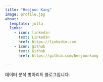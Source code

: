 ```yaml
---
title: "Heejoon Kang"
image: profile.jpg
about:
  template: jolla
  links:
    - icon: linkedin
      text: LinkedIn
      href: https://linkedin.com
    - icon: github
      text: Github
      href: https://github.com/heejoonkang

---
```


데이터 분석 병아리의 블로그입니다.
